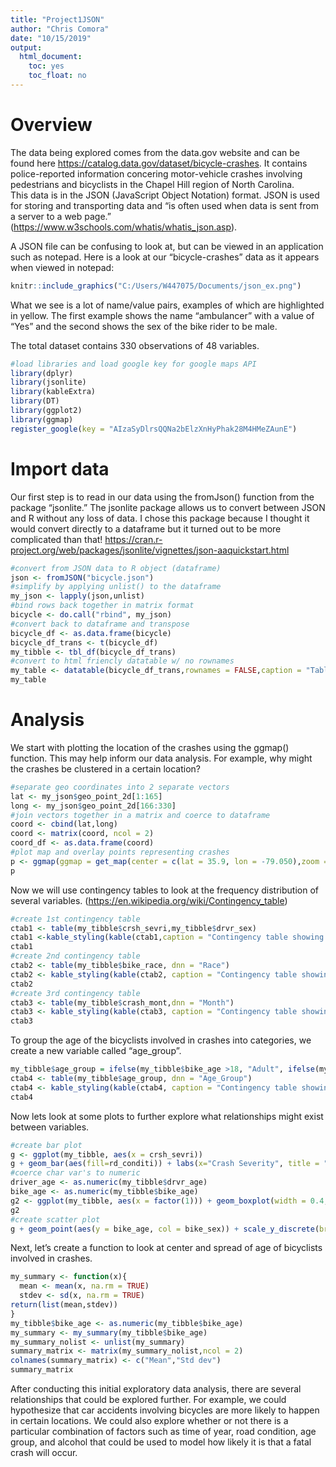 ```yaml
---
title: "Project1JSON"
author: "Chris Comora"
date: "10/15/2019"
output:
  html_document:
    toc: yes
    toc_float: no
---
```


# Overview

The data being explored comes from the data.gov website and can be found here <https://catalog.data.gov/dataset/bicycle-crashes>.  It contains police-reported information concering motor-vehicle crashes involving pedestrians and bicyclists in the Chapel Hill region of North Carolina.  
This data is in the JSON (JavaScript Object Notation) format. JSON is used for storing and transporting data and "is often used when data is sent from a server to a web page."  (<https://www.w3schools.com/whatis/whatis_json.asp>).  

A JSON file can be confusing to look at, but can be viewed in an application such as notepad.  Here is a look at our "bicycle-crashes" data as it appears when viewed in notepad:

```r
knitr::include_graphics("C:/Users/W447075/Documents/json_ex.png")
```

What we see is a lot of name/value pairs, examples of which are highlighted in yellow.  The first example shows the name "ambulancer" with a value of "Yes" and the second shows the sex of the bike rider to be male.  

The total dataset contains 330 observations of 48 variables.  
```r
#load libraries and load google key for google maps API
library(dplyr)
library(jsonlite)
library(kableExtra)
library(DT)
library(ggplot2)
library(ggmap)
register_google(key = "AIzaSyDlrsQQNa2bElzXnHyPhak28M4HMeZAunE")
```

# Import data

Our first step is to read in our data using the fromJson() function from the package "jsonlite."  The jsonlite package allows us to convert between JSON and R without any loss of data.  I chose this package because I thought it would convert directly to a dataframe but it turned out to be more complicated than that!  <https://cran.r-project.org/web/packages/jsonlite/vignettes/json-aaquickstart.html>


```r
#convert from JSON data to R object (dataframe)
json <- fromJSON("bicycle.json")
#simplify by applying unlist() to the dataframe
my_json <- lapply(json,unlist)
#bind rows back together in matrix format
bicycle <- do.call("rbind", my_json)
#convert back to dataframe and transpose
bicycle_df <- as.data.frame(bicycle)
bicycle_df_trans <- t(bicycle_df)
my_tibble <- tbl_df(bicycle_df_trans)
#convert to html friencly datatable w/ no rownames
my_table <- datatable(bicycle_df_trans,rownames = FALSE,caption = "Table of bicycle crash data")
my_table
```

# Analysis

We start with plotting the location of the crashes using the ggmap() function.  This may help inform our data analysis.  For example, why might the crashes be clustered in a certain location? 

```r
#separate geo coordinates into 2 separate vectors
lat <- my_json$geo_point_2d[1:165]
long <- my_json$geo_point_2d[166:330]
#join vectors together in a matrix and coerce to dataframe
coord <- cbind(lat,long)
coord <- matrix(coord, ncol = 2)
coord_df <- as.data.frame(coord)
#plot map and overlay points representing crashes
p <- ggmap(ggmap = get_map(center = c(lat = 35.9, lon = -79.050),zoom = 12)) + geom_point(data = coord_df,aes(coord_df$V2,coord_df$V1),col="red")
p
```

Now we will use contingency tables to look at the frequency distribution of several variables. (<https://en.wikipedia.org/wiki/Contingency_table>)

```r
#create 1st contingency table
ctab1 <- table(my_tibble$crsh_sevri,my_tibble$drvr_sex)
ctab1 <-kable_styling(kable(ctab1,caption = "Contingency table showing severity of crash and sex of bicyclist"))
ctab1
#create 2nd contingency table
ctab2 <- table(my_tibble$bike_race, dnn = "Race")
ctab2 <- kable_styling(kable(ctab2, caption = "Contingency table showing frequency of crashes by race of bicyclist"))
ctab2
#create 3rd contingency table
ctab3 <- table(my_tibble$crash_mont,dnn = "Month")
ctab3 <- kable_styling(kable(ctab3, caption = "Contingency table showing frequency of crashes by month"))
ctab3
```
To group the age of the bicyclists involved in crashes into categories, we create a new variable called "age_group".

```r
my_tibble$age_group = ifelse(my_tibble$bike_age >18, "Adult", ifelse(my_tibble$bike_age<=18,"Youth","Unknown"))
ctab4 <- table(my_tibble$age_group, dnn = "Age_Group")
ctab4 <- kable_styling(kable(ctab4, caption = "Contingency table showing frequency of crashes by Age Group"))
ctab4
```
Now lets look at some plots to further explore what relationships might exist between variables.  

```r
#create bar plot
g <- ggplot(my_tibble, aes(x = crsh_sevri))
g + geom_bar(aes(fill=rd_conditi)) + labs(x="Crash Severity", title = "Barplot of crash severity and road condition") + theme(legend.title = element_blank())+ scale_x_discrete(labels = c("Disabling Injury", "Evident Injury", "Possible Injury", "Killed", "No Injury"))
#coerce char var's to numeric
driver_age <- as.numeric(my_tibble$drvr_age)
bike_age <- as.numeric(my_tibble$bike_age)
g2 <- ggplot(my_tibble, aes(x = factor(1))) + geom_boxplot(width = 0.4,aes(y = driver_age), fill = "blue") + facet_wrap(~crashalcoh) + labs(title = "Driver age for crashes involving and not involving alcohol", x = "") 
g2
#create scatter plot
g + geom_point(aes(y = bike_age, col = bike_sex)) + scale_y_discrete(breaks  = c(10,20,30,40,50,60,70)) + scale_x_discrete(labels = c("Disabling Injury", "Evident Injury", "Possible Injury", "Killed", "No Injury")) + labs(title = "Biker age and crash severity according to sex",x = "Crash Severity", y = "Biker age")
```

Next, let's create a function to look at center and spread of age of bicyclists involved in crashes.

```r
my_summary <- function(x){
  mean <- mean(x, na.rm = TRUE)
  stdev <- sd(x, na.rm = TRUE)
return(list(mean,stdev))
}
my_tibble$bike_age <- as.numeric(my_tibble$bike_age)
my_summary <- my_summary(my_tibble$bike_age)
my_summary_nolist <- unlist(my_summary)
summary_matrix <- matrix(my_summary_nolist,ncol = 2)
colnames(summary_matrix) <- c("Mean","Std dev")
summary_matrix
```

After conducting this initial exploratory data analysis, there are several relationships that could be explored further.  For example, we could hypothesize that car accidents involving bicycles are more likely to happen in certain locations.  We could also explore whether or not there is a particular combination of factors such as time of year, road condition, age group, and alcohol that could be used to model how likely it is that a fatal crash will occur.   